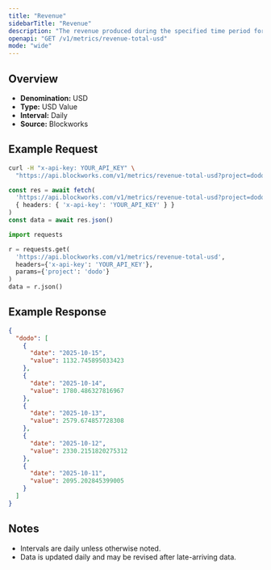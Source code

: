 ```yaml
---
title: "Revenue"
sidebarTitle: "Revenue"
description: "The revenue produced during the specified time period for given project."
openapi: "GET /v1/metrics/revenue-total-usd"
mode: "wide"
---
```


## Overview

- **Denomination:** USD
- **Type:** USD Value
- **Interval:** Daily
- **Source:** Blockworks

## Example Request

<CodeGroup>

```bash cURL
curl -H "x-api-key: YOUR_API_KEY" \
  "https://api.blockworks.com/v1/metrics/revenue-total-usd?project=dodo"
```

```typescript TypeScript
const res = await fetch(
  'https://api.blockworks.com/v1/metrics/revenue-total-usd?project=dodo',
  { headers: { 'x-api-key': 'YOUR_API_KEY' } }
)
const data = await res.json()
```

```python Python
import requests

r = requests.get(
  'https://api.blockworks.com/v1/metrics/revenue-total-usd',
  headers={'x-api-key': 'YOUR_API_KEY'},
  params={'project': 'dodo'}
)
data = r.json()
```

</CodeGroup>

## Example Response

```json
{
  "dodo": [
    {
      "date": "2025-10-15",
      "value": 1132.745895033423
    },
    {
      "date": "2025-10-14",
      "value": 1780.486327816967
    },
    {
      "date": "2025-10-13",
      "value": 2579.674857728308
    },
    {
      "date": "2025-10-12",
      "value": 2330.2151820275312
    },
    {
      "date": "2025-10-11",
      "value": 2095.202845399005
    }
  ]
}
```

## Notes
- Intervals are daily unless otherwise noted.
- Data is updated daily and may be revised after late-arriving data.